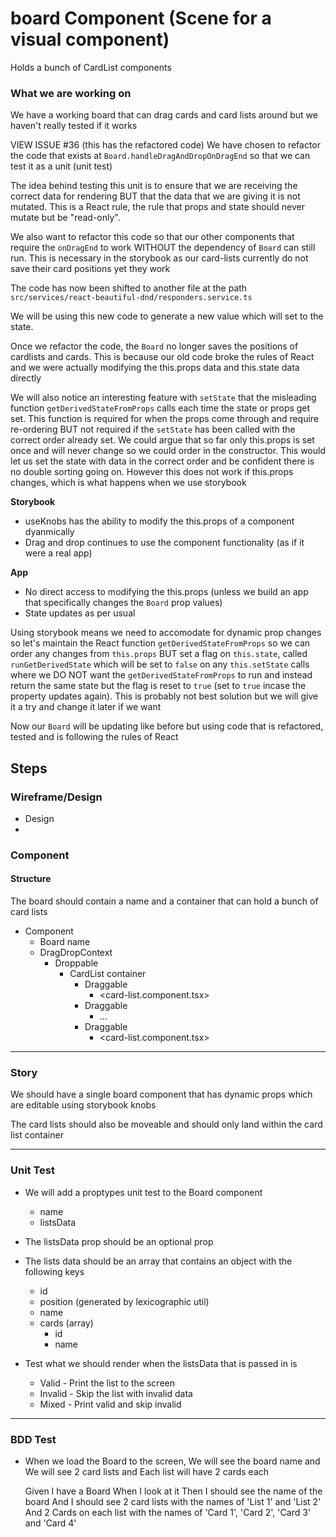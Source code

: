 # board Component (Scene for a visual component)
Holds a bunch of CardList components

### What we are working on
We have a working board that can drag cards and card lists around but we haven't really tested if it works

VIEW ISSUE #36 (this has the refactored code)
We have chosen to refactor the code that exists at `Board.handleDragAndDropOnDragEnd` so that we can test it
as a unit (unit test)

The idea behind testing this unit is to ensure that we are receiving the correct data for rendering BUT that the data
that we are giving it is not mutated. This is a React rule, the rule that props and state should never mutate but be "read-only".

We also want to refactor this code so that our other components that require the `onDragEnd` to work WITHOUT the dependency of `Board` can
still run. This is necessary in the storybook as our card-lists currently do not save their card positions yet they work 

The code has now been shifted to another file at the path `src/services/react-beautiful-dnd/responders.service.ts` 

We will be using this new code to generate a new value which will set to the state.

Once we refactor the code, the `Board` no longer saves the positions of cardlists and cards. This is because our old code broke
the rules of React and we were actually modifying the this.props data and this.state data directly

We will also notice an interesting feature with `setState` that the misleading function `getDerivedStateFromProps` calls each time the state or props get set.
This function is required for when the props come through and require re-ordering BUT not required if the `setState` has been called with the correct order already 
set. We could argue that so far only this.props is set once and will never change so we could order in the constructor. This would let us set the state with data in the
correct order and be confident there is no double sorting going on.
However this does not work if this.props changes, which is what happens when we use storybook

**Storybook**
- useKnobs has the ability to modify the this.props of a component dyanmically
- Drag and drop continues to use the component functionality (as if it were a real app)

**App**
- No direct access to modifying the this.props (unless we build an app that specifically changes the `Board` prop values)
- State updates as per usual

Using storybook means we need to accomodate for dynamic prop changes so let's maintain the React function `getDerivedStateFromProps`
so we can order any changes from `this.props` BUT set a flag on `this.state`, called `runGetDerivedState` which will be set 
to `false` on any `this.setState` calls where we DO NOT want the `getDerivedStateFromProps` to run and instead return the same state but the 
flag is reset to `true` (set to `true` incase the property updates again). This is probably not best solution but we will give it a try 
and change it later if we want

Now our `Board` will be updating like before but using code that is refactored, tested and is following the rules
of React


## Steps 
### Wireframe/Design 
* Design 
*  

### Component 
#### Structure
The board should contain a name and a container that can hold a bunch of card lists

* Component
    * Board name
    * DragDropContext
        * Droppable
            * CardList container
                * Draggable
                    * <card-list.component.tsx\>
                * Draggable
                    * ...
                * Draggable
                    * <card-list.component.tsx\>


***

### Story 
We should have a single board component that has dynamic props which are editable using storybook knobs

The card lists should also be moveable and should only land within the card list container

***

### Unit Test
* We will add a proptypes unit test to the Board component
    * name
    * listsData

* The listsData prop should be an optional prop

* The lists data should be an array that contains an object with the following keys
    * id
    * position (generated by lexicographic util)
    * name
    * cards (array)
        * id
        * name

* Test what we should render when the listsData that is passed in is
    * Valid - Print the list to the screen
    * Invalid - Skip the list with invalid data
    * Mixed - Print valid and skip invalid
    

***

### BDD Test 
* When we load the Board to the screen,
We will see the board name and
We will see 2 card lists and
Each list will have 2 cards each

    Given I have a Board
    When I look at it
    Then I should see the name of the board
    And I should see 2 card lists with the names of 'List 1' and 'List 2'
    And 2 Cards on each list with the names of 'Card 1', 'Card 2', 'Card 3' and 'Card 4'
